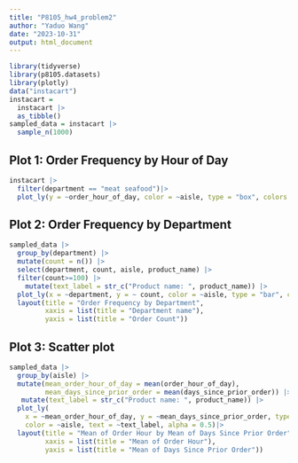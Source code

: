 ```yaml
---
title: "P8105_hw4_problem2"
author: "Yaduo Wang"
date: "2023-10-31"
output: html_document
---
```


```r
library(tidyverse)
library(p8105.datasets)
library(plotly)
data("instacart")
instacart = 
  instacart |> 
  as_tibble()
sampled_data = instacart |> 
  sample_n(1000)
```

## Plot 1: Order Frequency by Hour of Day

```r
instacart |> 
  filter(department == "meat seafood")|> 
  plot_ly(y = ~order_hour_of_day, color = ~aisle, type = "box", colors = "viridis")
```


## Plot 2: Order Frequency by Department
```r
sampled_data |> 
  group_by(department) |> 
  mutate(count = n()) |> 
  select(department, count, aisle, product_name) |> 
  filter(count>=100) |> 
    mutate(text_label = str_c("Product name: ", product_name)) |> 
  plot_ly(x = ~department, y = ~ count, color = ~aisle, type = "bar", colors = "viridis", text = ~text_label)|> 
  layout(title = "Order Frequency by Department",
         xaxis = list(title = "Department name"),
         yaxis = list(title = "Order Count"))
```

## Plot 3: Scatter plot
```r
sampled_data |> 
  group_by(aisle) |> 
  mutate(mean_order_hour_of_day = mean(order_hour_of_day), 
         mean_days_since_prior_order = mean(days_since_prior_order)) |> 
   mutate(text_label = str_c("Product name: ", product_name)) |> 
  plot_ly(
    x = ~mean_order_hour_of_day, y = ~mean_days_since_prior_order, type = "scatter", mode = "markers",
    color = ~aisle, text = ~text_label, alpha = 0.5)|> 
  layout(title = "Mean of Order Hour by Mean of Days Since Prior Order",
         xaxis = list(title = "Mean of Order Hour"),
         yaxis = list(title = "Mean of Days Since Prior Order"))
  
```

